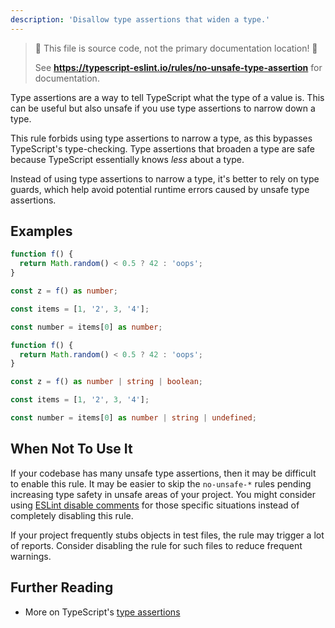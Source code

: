 ```yaml
---
description: 'Disallow type assertions that widen a type.'
---
```



> 🛑 This file is source code, not the primary documentation location! 🛑
>
> See **https://typescript-eslint.io/rules/no-unsafe-type-assertion** for documentation.

Type assertions are a way to tell TypeScript what the type of a value is. This can be useful but also unsafe if you use type assertions to narrow down a type.

This rule forbids using type assertions to narrow a type, as this bypasses TypeScript's type-checking. Type assertions that broaden a type are safe because TypeScript essentially knows _less_ about a type.

Instead of using type assertions to narrow a type, it's better to rely on type guards, which help avoid potential runtime errors caused by unsafe type assertions.

## Examples

<Tabs>
<TabItem value="❌ Incorrect">

```ts
function f() {
  return Math.random() < 0.5 ? 42 : 'oops';
}

const z = f() as number;

const items = [1, '2', 3, '4'];

const number = items[0] as number;
```

</TabItem>
<TabItem value="✅ Correct">

```ts
function f() {
  return Math.random() < 0.5 ? 42 : 'oops';
}

const z = f() as number | string | boolean;

const items = [1, '2', 3, '4'];

const number = items[0] as number | string | undefined;
```

</TabItem>
</Tabs>

## When Not To Use It

If your codebase has many unsafe type assertions, then it may be difficult to enable this rule.
It may be easier to skip the `no-unsafe-*` rules pending increasing type safety in unsafe areas of your project.
You might consider using [ESLint disable comments](https://eslint.org/docs/latest/use/configure/rules#using-configuration-comments-1) for those specific situations instead of completely disabling this rule.

If your project frequently stubs objects in test files, the rule may trigger a lot of reports. Consider disabling the rule for such files to reduce frequent warnings.

## Further Reading

- More on TypeScript's [type assertions](https://www.typescriptlang.org/docs/handbook/2/everyday-types.html#type-assertions)

